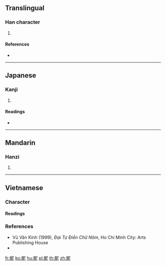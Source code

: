 {{character info/new}}
==Translingual==

===Han character===
{{Han char|rn=130|rad=肉|as=05|sn=9|four=|canj=BSP}}

# {{defn|Han|sort=肉05}}

====References====
* {{Han ref|kx=0978.100|dkj=29377|dj=1430.070|hdz=32064.060|uh=80D2|ud=32978}}

----

==Japanese==

===Kanji===
{{ja-kanji|grade=|rs=肉05}}

# {{defn|lang=ja|sort=肉05}}

====Readings====
* {{ja-readings|on=[[でい]] (dei), [[はい]] (hai)|kun=}}

----

==Mandarin==

===Hanzi===
{{cmn-hanzi|pin=[[fū]] ([[fu1]]), [[fú]] ([[fu2]]), [[nì]] ([[ni4]])|wg=fu<sup>1</sup>, fu<sup>2</sup>, ni<sup>4</sup>}}

# {{defn|lang=cmn|sort=肉05}}

----

==Vietnamese==

===Character===
{{rfc-header|Character|lang=vi}}

====Readings====
{{vi-readings|hanviet=nị|phienthiet=女至 nữ chí|nom=nây|rs=肉05}}

===References===
* Vũ Văn Kính (1999), ''Đại Tự Điển Chữ Nôm'', Ho Chi Minh City: Arts Publishing House
* {{R:WinVNKey:Lê Sơn Thanh}}

[[fr:胒]]
[[ko:胒]]
[[hu:胒]]
[[pl:胒]]
[[th:胒]]
[[zh:胒]]